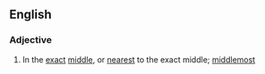 ==English==

===Adjective===
{{en-adj|-}}

# In the [[exact]] [[middle]], or [[nearest]] to the exact middle; [[middlemost]]